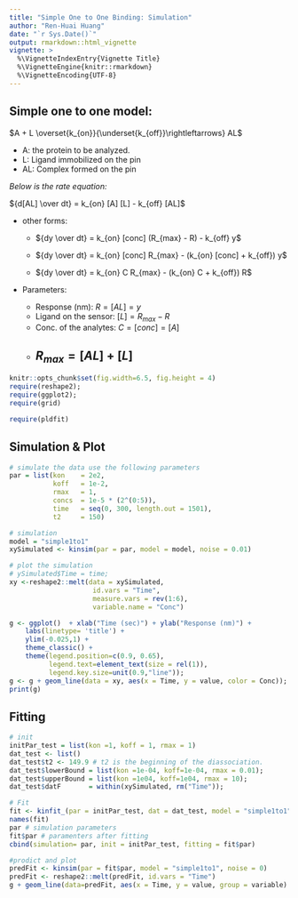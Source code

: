```yaml
---
title: "Simple One to One Binding: Simulation"
author: "Ren-Huai Huang"
date: "`r Sys.Date()`"
output: rmarkdown::html_vignette
vignette: >
  %\VignetteIndexEntry{Vignette Title}
  %\VignetteEngine{knitr::rmarkdown}
  %\VignetteEncoding{UTF-8}
---
```


## Simple one to one model:  

$A + L \overset{k_{on}}{\underset{k_{off}}\rightleftarrows} AL$  

* A: the protein to be analyzed. 
* L: Ligand immobilized on the pin
* AL: Complex formed on the pin

*Below is the rate equation:*    

${d[AL] \over dt} = k_{on}  [A]  [L] - k_{off}  [AL]$

* other forms: 

    + ${dy \over dt} = k_{on} [conc] (R_{max} - R) - k_{off}  y$  

    + ${dy \over dt} = k_{on} [conc] R_{max} - (k_{on} [conc] + k_{off})  y$ 

    + ${dy \over dt} = k_{on} C R_{max} - (k_{on} C + k_{off})  R$ 

* Parameters:

    + Response (nm): $R = [AL] = y$    
    + Ligand on the sensor: $[L] = R_{max} - R$  
    + Conc. of the analytes: $C = [conc] = [A]$  
    + $R_{max} = [AL] + [L]$  
-----
    
```r
knitr::opts_chunk$set(fig.width=6.5, fig.height = 4)
require(reshape2); 
require(ggplot2);
require(grid)

require(pldfit)
```    
## Simulation & Plot
```r
# simulate the data use the following parameters
par = list(kon    = 2e2, 
           koff   = 1e-2, 
           rmax   = 1,
           concs  = 1e-5 * (2^(0:5)),
           time   = seq(0, 300, length.out = 1501),
           t2     = 150)

# simulation
model = "simple1to1"
xySimulated <- kinsim(par = par, model = model, noise = 0.01) 

# plot the simulation
# ySimulated$Time = time; 
xy <-reshape2::melt(data = xySimulated, 
                     id.vars = "Time", 
                     measure.vars = rev(1:6), 
                     variable.name = "Conc")

g <- ggplot()  + xlab("Time (sec)") + ylab("Response (nm)") +
    labs(linetype= 'title') + 
    ylim(-0.025,1) + 
    theme_classic() + 
    theme(legend.position=c(0.9, 0.65),
          legend.text=element_text(size = rel(1)),
          legend.key.size=unit(0.9,"line"));
g <- g + geom_line(data = xy, aes(x = Time, y = value, color = Conc));
print(g)

```

## Fitting
```r

# init
initPar_test = list(kon =1, koff = 1, rmax = 1) 
dat_test <- list()
dat_test$t2 <- 149.9 # t2 is the beginning of the diassociation. 
dat_test$lowerBound = list(kon =1e-04, koff=1e-04, rmax = 0.01);
dat_test$upperBound = list(kon =1e04, koff=1e04, rmax = 10);
dat_test$datF       = within(xySimulated, rm("Time")); 

# Fit
fit <- kinfit_(par = initPar_test, dat = dat_test, model = "simple1to1")
names(fit)
par # simulation parameters
fit$par # paramenters after fitting
cbind(simulation= par, init = initPar_test, fitting = fit$par)

#prodict and plot
predFit <- kinsim(par = fit$par, model = "simple1to1", noise = 0)
predFit <- reshape2::melt(predFit, id.vars = "Time")
g + geom_line(data=predFit, aes(x = Time, y = value, group = variable) ) 

```

